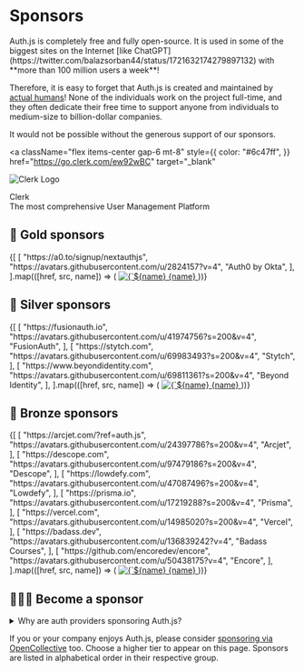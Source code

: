 
# Sponsors

<Callout type="info">
  Auth.js is completely free and fully open-source. It is used in some of the
  biggest sites on the Internet [like
  ChatGPT](https://twitter.com/balazsorban44/status/1721632174279897132) with
  **more than 100 million users a week**!
</Callout>

Therefore, it is easy to forget that Auth.js is created and maintained by [actual humans](/contributors#core-team)! None of the individuals work on the project full-time, and they often dedicate their free time to support anyone from individuals to medium-size to billion-dollar companies.

It would not be possible without the generous support of our sponsors.

<a
  className="flex items-center gap-6 mt-8"
  style={{
    color: "#6c47ff",
  }}
  href="https://go.clerk.com/ew92wBC"
  target="_blank"
>
  <img
    src="/img/etc/clerk-logo.svg"
    alt="Clerk Logo"
    className="rounded-xl w-24 bg-white p-4 pl-5"
  />
  <div className="text-xl md:text-3xl text-sky-600 leading-snug font-semibold">
    Clerk <br />
    <span className="text-xl font-medium">
      The most comprehensive User Management Platform
    </span>
  </div>
</a>

## 🥇 Gold sponsors

<div className="flex flex-wrap gap-2">
  {[
    [
      "https://a0.to/signup/nextauthjs",
      "https://avatars.githubusercontent.com/u/2824157?v=4",
      "Auth0 by Okta",
    ],
  ].map(([href, src, name]) => (
    <a
      key={name}
      href={href}
      target="_blank"
      className="text-center flex flex-col items-center gap-3 text-sky-600 font-semibold mt-8"
    >
      <img
        className="w-20 bg-slate-100 rounded-md p-2"
        src={src}
        alt={`${name} Logo`}
      />
      {name}
    </a>
  ))}
</div>

## 🥈 Silver sponsors

<div className="flex flex-wrap flex-row gap-8 md:gap-16 pt-8">
  {[
    [
      "https://fusionauth.io",
      "https://avatars.githubusercontent.com/u/41974756?s=200&v=4",
      "FusionAuth",
    ],
    [
      "https://stytch.com",
      "https://avatars.githubusercontent.com/u/69983493?s=200&v=4",
      "Stytch",
    ],
    [
      "https://www.beyondidentity.com",
      "https://avatars.githubusercontent.com/u/69811361?s=200&v=4",
      "Beyond Identity",
    ],
  ].map(([href, src, name]) => (
    <a
      key={name}
      href={href}
      target="_blank"
      className="text-center flex flex-col items-center gap-3 text-sky-600 font-semibold"
    >
      <img
        className="w-20 bg-slate-100 rounded-md p-2"
        src={src}
        alt={`${name} Logo`}
      />
      {name}
    </a>
  ))}
</div>

## 🥉 Bronze sponsors

<div className="flex flex-wrap flex-row gap-8 md:gap-16 pt-8">
  {[
    [
      "https://arcjet.com/?ref=auth.js",
      "https://avatars.githubusercontent.com/u/24397786?s=200&v=4",
      "Arcjet",
    ],
    [
      "https://descope.com",
      "https://avatars.githubusercontent.com/u/97479186?s=200&v=4",
      "Descope",
    ],
    [
      "https://lowdefy.com",
      "https://avatars.githubusercontent.com/u/47087496?s=200&v=4",
      "Lowdefy",
    ],
    [
      "https://prisma.io",
      "https://avatars.githubusercontent.com/u/17219288?s=200&v=4",
      "Prisma",
    ],
    [
      "https://vercel.com",
      "https://avatars.githubusercontent.com/u/14985020?s=200&v=4",
      "Vercel",
    ],
    [
      "https://badass.dev",
      "https://avatars.githubusercontent.com/u/136839242?v=4",
      "Badass Courses",
    ],
    [
      "https://github.com/encoredev/encore",
      "https://avatars.githubusercontent.com/u/50438175?v=4",
      "Encore",
    ],
  ].map(([href, src, name]) => (
    <a
      key={name}
      href={href}
      target="_blank"
      className="text-center flex flex-col items-center gap-3 text-sky-600 font-semibold"
    >
      <img
        className="w-20 bg-slate-100 rounded-md p-2"
        src={src}
        alt={`${name} Logo`}
      />
      {name}
    </a>
  ))}
</div>

## 🙇🏽‍♂️ Become a sponsor

<div className="mt-8">
<details>
  <summary>
    Why are auth providers sponsoring Auth.js?
  </summary>

Auth.js is a set of libraries that make it easy to add authentication to any application with any framework. There are companies who provide authentication as a service with high availability/first-class support and more. Auth.js libraries make it easy to integrate with them. Some of the following companies very generously sponsor Auth.js to help support the project and the community. We welcome their support and are grateful for it. If you feel that Auth.js is not able to meet your needs, we encourage you to check them out.

</details>
</div>

If you or your company enjoys Auth.js, please consider [sponsoring via OpenCollective](https://opencollective.com/nextauth) too. Choose a higher tier to appear on this page. Sponsors are listed in alphabetical order in their respective group.
